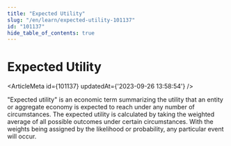 ```yaml
---
title: "Expected Utility"
slug: "/en/learn/expected-utility-101137"
id: "101137"
hide_table_of_contents: true
---
```



# Expected Utility

<ArticleMeta id={101137} updatedAt={'2023-09-26 13:58:54'} />
<div className='border-solid border-b border-t-0 my-4 border-[var(--ifm-color-gray-300)]' />

"Expected utility" is an economic term summarizing the utility that an entity or aggregate economy is expected to reach under any number of circumstances. The expected utility is calculated by taking the weighted average of all possible outcomes under certain circumstances. With the weights being assigned by the likelihood or probability, any particular event will occur.
